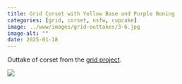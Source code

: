 ```yaml
---
title: Grid Corset with Yellow Base and Purple Boning
categories: [grid, corset, nsfw, cupcake]
image: ../www/images/grid-outtakes/3-6.jpg
image-alt: ""
date: 2025-01-18
---
```


Outtake of corset from the [grid project](/posts/2025-01-27_grid-project.html).

![](../www/images/grid-outtakes/3-6.jpg)

